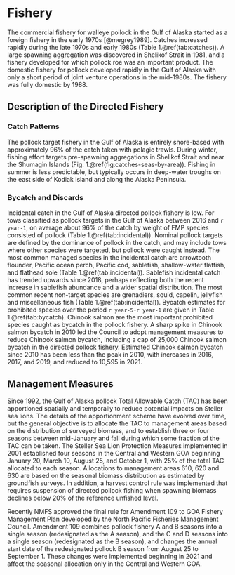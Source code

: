# Fishery 
The commercial fishery for walleye pollock in the Gulf of Alaska
started as a foreign fishery in the early 1970s
[@megrey1989]. Catches increased rapidly during the late 1970s
and early 1980s (Table 1.\@ref(tab:catches)). A large spawning
aggregation was discovered in Shelikof Strait in 1981, and a
fishery developed for which pollock roe was an important
product. The domestic fishery for pollock developed rapidly in
the Gulf of Alaska with only a short period of joint venture
operations in the mid-1980s. The fishery was fully domestic by
1988.

## Description of the Directed Fishery
### Catch Patterns

The pollock target fishery in the Gulf of Alaska is entirely
shore-based with approximately 96% of the catch taken with
pelagic trawls. During winter, fishing effort targets
pre-spawning aggregations in Shelikof Strait and near the
Shumagin Islands
(Fig. 1.\@ref(fig:catches-seas-by-area)). Fishing in summer is
less predictable, but typically occurs in deep-water troughs on
the east side of Kodiak Island and along the Alaska Peninsula.

### Bycatch and Discards
Incidental catch in the Gulf of Alaska directed pollock fishery
is low. For tows classified as pollock targets in the Gulf of
Alaska between 2016 and `r year-1`, on average about 96% of the
catch by weight of FMP species consisted of pollock (Table
1.\@ref(tab:incidental)). Nominal pollock targets are defined by
the dominance of pollock in the catch, and may include tows where
other species were targeted, but pollock were caught instead. The
most common managed species in the incidental catch are
arrowtooth flounder, Pacific ocean perch, Pacific cod, sablefish,
shallow-water flatfish, and flathead sole (Table
1.\@ref(tab:incidental)). Sablefish incidental catch has trended
upwards since 2018, perhaps reflecting both the recent increase
in sablefish abundance and a wider spatial distribution. The most
common recent non-target species are grenadiers, squid, capelin,
jellyfish and miscellaneous fish (Table
1.\@ref(tab:incidental)). Bycatch estimates for prohibited
species over the period `r year-5`-`r year-1` are given in Table
1.\@ref(tab:bycatch). Chinook salmon are the most important
prohibited species caught as bycatch in the pollock fishery. A
sharp spike in Chinook salmon bycatch in 2010 led the Council to
adopt management measures to reduce Chinook salmon bycatch,
including a cap of 25,000 Chinook salmon bycatch in the directed
pollock fishery. Estimated Chinook salmon bycatch since 2010 has
been less than the peak in 2010, with increases in 2016, 2017,
and 2019, and reduced to 10,595 in 2021.

## Management Measures 

Since 1992, the Gulf of Alaska pollock Total Allowable Catch
(TAC) has been apportioned spatially and temporally to reduce
potential impacts on Steller sea lions. The details of the
apportionment scheme have evolved over time, but the general
objective is to allocate the TAC to management areas based on the
distribution of surveyed biomass, and to establish three or four
seasons between mid-January and fall during which some fraction
of the TAC can be taken. The Steller Sea Lion Protection Measures
implemented in 2001 established four seasons in the Central and
Western GOA beginning January 20, March 10, August 25, and
October 1, with 25% of the total TAC allocated to each
season. Allocations to management areas 610, 620 and 630 are
based on the seasonal biomass distribution as estimated by
groundfish surveys. In addition, a harvest control rule was
implemented that requires suspension of directed pollock fishing
when spawning biomass declines below 20% of the reference
unfished level.

Recently NMFS approved the final rule for Amendment 109 to GOA
Fishery Management Plan developed by the North Pacific Fisheries
Management Council. Amendment 109 combines pollock fishery A and
B seasons into a single season (redesignated as the A season),
and the C and D seasons into a single season (redesignated as the
B season), and changes the annual start date of the redesignated
pollock B season from August 25 to September 1. These changes
were implemented beginning in 2021 and affect the seasonal
allocation only in the Central and Western GOA.
